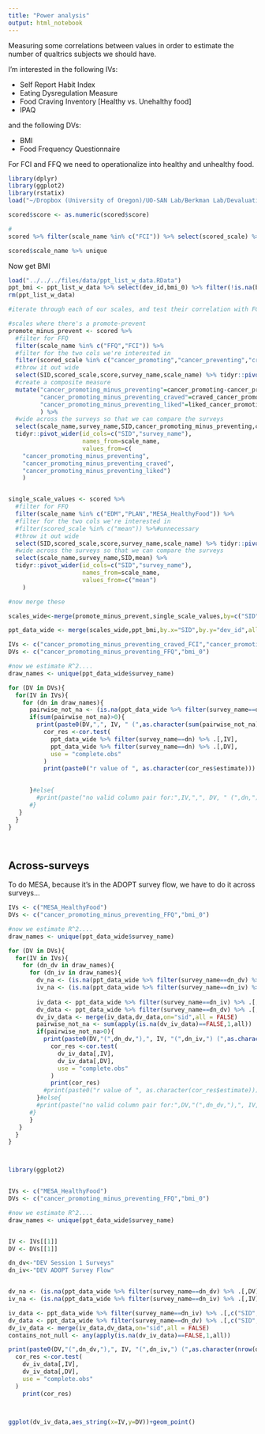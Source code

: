 ```yaml
---
title: "Power analysis"
output: html_notebook
---
```


Measuring some correlations between values in order to estimate the number of qualtrics subjects we should have.

I'm interested in the following IVs:

 - Self Report Habit Index
 - Eating Dysregulation Measure
 - Food Craving Inventory [Healthy vs. Unehalthy food]
 - IPAQ
 
 and the following DVs:
 
  - BMI
  - Food Frequency Questionnaire
  

For FCI and FFQ we need to operationalize into healthy and unhealthy food.

```r
library(dplyr)
library(ggplot2)
library(rstatix)
load("~/Dropbox (University of Oregon)/UO-SAN Lab/Berkman Lab/Devaluation/analysis_files/data/scored_data.RData")

scored$score <- as.numeric(scored$score)
```

```r

#
scored %>% filter(scale_name %in% c("FCI")) %>% select(scored_scale) %>% unique

```
```r
scored$scale_name %>% unique
```


Now get BMI

```r
load("../../../files/data/ppt_list_w_data.RData")
ppt_bmi <- ppt_list_w_data %>% select(dev_id,bmi_0) %>% filter(!is.na(bmi_0))
rm(ppt_list_w_data)

```


```r

#iterate through each of our scales, and test their correlation with FCI and FFQ

#scales where there's a promote-prevent
promote_minus_prevent <- scored %>% 
  #filter for FFQ
  filter(scale_name %in% c("FFQ","FCI")) %>%
  #filter for the two cols we're interested in
  filter(scored_scale %in% c("cancer_promoting","cancer_preventing","craved_cancer_promoting","liked_cancer_promoting","craved_cancer_preventing","liked_cancer_preventing")) %>%
  #throw it out wide
  select(SID,scored_scale,score,survey_name,scale_name) %>% tidyr::pivot_wider(names_from = scored_scale,values_from = score) %>%
  #create a composite measure
  mutate("cancer_promoting_minus_preventing"=cancer_promoting-cancer_preventing,
         "cancer_promoting_minus_preventing_craved"=craved_cancer_promoting-craved_cancer_preventing,
         "cancer_promoting_minus_preventing_liked"=liked_cancer_promoting-liked_cancer_preventing
         ) %>%
  #wide across the surveys so that we can compare the surveys
  select(scale_name,survey_name,SID,cancer_promoting_minus_preventing,cancer_promoting_minus_preventing_craved,cancer_promoting_minus_preventing_liked) %>% 
  tidyr::pivot_wider(id_cols=c("SID","survey_name"),
                     names_from=scale_name,
                     values_from=c(
    "cancer_promoting_minus_preventing",
    "cancer_promoting_minus_preventing_craved",
    "cancer_promoting_minus_preventing_liked")
    )


single_scale_values <- scored %>% 
  #filter for FFQ
  filter(scale_name %in% c("EDM","PLAN","MESA_HealthyFood")) %>%
  #filter for the two cols we're interested in
  #filter(scored_scale %in% c("mean")) %>%#unnecessary
  #throw it out wide
  select(SID,scored_scale,score,survey_name,scale_name) %>% tidyr::pivot_wider(names_from = scored_scale,values_from = score) %>%
  #wide across the surveys so that we can compare the surveys
  select(scale_name,survey_name,SID,mean) %>% 
  tidyr::pivot_wider(id_cols=c("SID","survey_name"),
                     names_from=scale_name,
                     values_from=c("mean")
    )

#now merge these

scales_wide<-merge(promote_minus_prevent,single_scale_values,by=c("SID","survey_name"),all=TRUE)

ppt_data_wide <- merge(scales_wide,ppt_bmi,by.x="SID",by.y="dev_id",all=TRUE)

```


```r
IVs <- c("cancer_promoting_minus_preventing_craved_FCI","cancer_promoting_minus_preventing_liked_FCI","EDM","PLAN","MESA_HealthyFood")
DVs <- c("cancer_promoting_minus_preventing_FFQ","bmi_0")

#now we estimate R^2....
draw_names <- unique(ppt_data_wide$survey_name)

for (DV in DVs){
  for(IV in IVs){
    for (dn in draw_names){
      pairwise_not_na <- (is.na(ppt_data_wide %>% filter(survey_name==dn) %>% .[,IV])==FALSE) &  (is.na(ppt_data_wide %>% filter(survey_name==dn) %>% .[,DV])==FALSE)
      if(sum(pairwise_not_na)>0){
        print(paste0(DV,",", IV, " (",as.character(sum(pairwise_not_na)) , " values in ",dn,")"))
          cor_res <-cor.test(
            ppt_data_wide %>% filter(survey_name==dn) %>% .[,IV],
            ppt_data_wide %>% filter(survey_name==dn) %>% .[,DV],
            use = "complete.obs"
          )
          print(paste0("r value of ", as.character(cor_res$estimate)))
          

      }#else{
        #print(paste("no valid column pair for:",IV,",", DV, " (",dn,")"))
      #}
   }
  }
}




```


## Across-surveys

To do MESA, because it's in the ADOPT survey flow, we have to do it across surveys...

```r
IVs <- c("MESA_HealthyFood")
DVs <- c("cancer_promoting_minus_preventing_FFQ","bmi_0")

#now we estimate R^2....
draw_names <- unique(ppt_data_wide$survey_name)

for (DV in DVs){
  for(IV in IVs){
    for (dn_dv in draw_names){
      for (dn_iv in draw_names){
        dv_na <- (is.na(ppt_data_wide %>% filter(survey_name==dn_dv) %>% .[,DV])==FALSE)
        iv_na <- (is.na(ppt_data_wide %>% filter(survey_name==dn_iv) %>% .[,IV])==FALSE)
        
        iv_data <- ppt_data_wide %>% filter(survey_name==dn_iv) %>% .[,c("SID",IV)]
        dv_data <- ppt_data_wide %>% filter(survey_name==dn_dv) %>% .[,c("SID",DV)]
        dv_iv_data <- merge(iv_data,dv_data,on="sid",all = FALSE)
        pairwise_not_na <- sum(apply(is.na(dv_iv_data)==FALSE,1,all))
        if(pairwise_not_na>0){
          print(paste0(DV,"(",dn_dv,"),", IV, "(",dn_iv,") (",as.character(pairwise_not_na) , " values)"))
            cor_res <-cor.test(
              dv_iv_data[,IV],
              dv_iv_data[,DV],
              use = "complete.obs"
            )
            print(cor_res)
          #print(paste0("r value of ", as.character(cor_res$estimate)))
        }#else{
        #print(paste("no valid column pair for:",DV,"(",dn_dv,"),", IV, "(",dn_iv,")"))
      #}
      }
   }
  }
}




```


```r
library(ggplot2)


IVs <- c("MESA_HealthyFood")
DVs <- c("cancer_promoting_minus_preventing_FFQ","bmi_0")

#now we estimate R^2....
draw_names <- unique(ppt_data_wide$survey_name)


IV <- IVs[[1]]
DV <- DVs[[1]]

dn_dv<-"DEV Session 1 Surveys"
dn_iv<-"DEV ADOPT Survey Flow"


dv_na <- (is.na(ppt_data_wide %>% filter(survey_name==dn_dv) %>% .[,DV])==FALSE)
iv_na <- (is.na(ppt_data_wide %>% filter(survey_name==dn_iv) %>% .[,IV])==FALSE)

iv_data <- ppt_data_wide %>% filter(survey_name==dn_iv) %>% .[,c("SID",IV)]
dv_data <- ppt_data_wide %>% filter(survey_name==dn_dv) %>% .[,c("SID",DV)]
dv_iv_data <- merge(iv_data,dv_data,on="sid",all = FALSE)
contains_not_null <- any(apply(is.na(dv_iv_data)==FALSE,1,all))

print(paste0(DV,"(",dn_dv,"),", IV, "(",dn_iv,") (",as.character(nrow(dv_iv_data)) , " values)"))
  cor_res <-cor.test(
    dv_iv_data[,IV],
    dv_iv_data[,DV],
    use = "complete.obs"
  )
    print(cor_res)



ggplot(dv_iv_data,aes_string(x=IV,y=DV))+geom_point()
```




